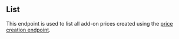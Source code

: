 ## List

This endpoint is used to list all add-on prices created using the [price creation endpoint](../reference/create-price).
